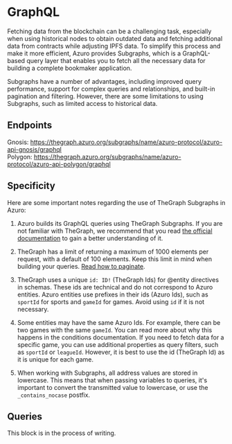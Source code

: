 
# GraphQL

Fetching data from the blockchain can be a challenging task, especially when using historical nodes to obtain outdated
data and fetching additional data from contracts while adjusting IPFS data. To simplify this process and make it more
efficient, Azuro provides Subgraphs, which is a GraphQL-based query layer that enables you to fetch all the necessary
data for building a complete bookmaker application.

Subgraphs have a number of advantages, including improved query performance, support for complex queries and relationships,
and built-in pagination and filtering. However, there are some limitations to using Subgraphs, such as limited access to
historical data.

[//]: # (If you are an experienced developer and require access to historical data or need to customize your queries beyond)

[//]: # (what is available in Subgraphs, you can explore other methods for obtaining data directly from the blockchain.)

[//]: # ([Explore other methods]&#40;#&#41;)

## Endpoints

Gnosis: https://thegraph.azuro.org/subgraphs/name/azuro-protocol/azuro-api-gnosis/graphql<br />
Polygon: https://thegraph.azuro.org/subgraphs/name/azuro-protocol/azuro-api-polygon/graphql


## Specificity

Here are some important notes regarding the use of TheGraph Subgraphs in Azuro:

1. Azuro builds its GraphQL queries using TheGraph Subgraphs. If you are not familiar with TheGraph, we recommend that
you read [the official documentation](https://thegraph.com/docs/en/about/) to gain a better understanding of it.

2. TheGraph has a limit of returning a maximum of 1000 elements per request, with a default of 100 elements. Keep this
limit in mind when building your queries. [Read how to paginate](https://thegraph.com/docs/en/querying/graphql-api/#pagination).

3. TheGraph uses a unique `id: ID!` (TheGraph Ids) for @entity directives in schemas. These ids are technical and do not
correspond to Azuro entities. Azuro entities use prefixes in their ids (Azuro Ids), such as `sportId` for sports
and `gameId` for games. Avoid using `id` if it is not necessary.

4. Some entities may have the same Azuro Ids. For example, there can be two games with the same `gameId`. You can read
more about why this happens in the conditions documentation. If you need to fetch data for a specific game, you can use
additional properties as query filters, such as `sportId` or `leagueId`. However, it is best to use the id (TheGraph Id)
as it is unique for each game.

5. When working with Subgraphs, all address values are stored in lowercase. This means that when passing variables to
queries, it's important to convert the transmitted value to lowercase, or use the `_contains_nocase` postfix.


## Queries

<Callout type="warning" emoji="⚠️">
  This block is in the process of writing.
</Callout>
